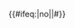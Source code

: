 <includeonly>{{#ifeq:{{{2}}}|no||<nowiki>#</nowiki>}}{{rcr|厦门轨道交通|{{{1}}}}}</includeonly><noinclude>
{{Documentation}}
</noinclude>
